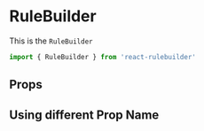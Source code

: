 

<Meta title='Components/RuleBuilder' component={RuleBuilder} />

# RuleBuilder

This is the `RuleBuilder`

```jsx
import { RuleBuilder } from 'react-rulebuilder'
```

<Preview withSource='open'>
  <Story name='RuleBuilder'>
    <RuleBuilder name='John' />
  </Story>
</Preview>

## Props

<Props of={RuleBuilder} />

## Using different Prop Name

<Preview withSource='open'>
  <Story name='Different Prop Name'>
    <RuleBuilder name='Frances' />
  </Story>
</Preview>
